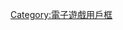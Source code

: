 {{Userbox-2
  |border-c = #000000
  |border-s = 1
  |id1-c    = #000000
  |id1-s    = 12
  |id1-fc   = #FFFFFF
  |id1-w    = 40
  |id2-c    = black
  |id2-s    = 12
  |id2-fc   = #FFFFFF
  |info-c   = #CD853F
  |info-s   = 8
  |info-fc  = #FFFF
  |id1      = DEEMO
  |id2      = [[File:Sakura s.jpg|60px|sakura]]
  |info     = 這位用戶在{{font|櫻花般的夢境|color=#FFB3E6}}中尋找[[Deemo|那個人的身形]]
}}
<includeonly>[[Category:喜歡玩Deemo的維基人|{{PAGENAME}}]]</includeonly>
<noinclude>
{{DEFAULTSORT:Deemo}}
[[Category:喜歡玩Deemo的維基人| ]]
[[Category:電子遊戲用戶框]]
</noinclude>